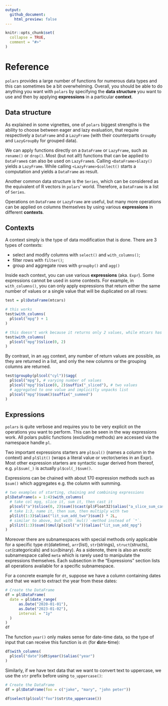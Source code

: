 ```yaml
---
output:
  github_document:
    html_preview: false
---
```


```r
knitr::opts_chunk$set(
  collapse = TRUE,
  comment = "#>"
)
```

# Reference

`polars` provides a large number of functions for numerous data types and this
can sometimes be a bit overwhelming. Overall, you should be able to do anything
you want with `polars` by specifying the **data structure** you want to use and
then by applying **expressions** in a particular **context**.

## Data structure

As explained in some vignettes, one of `polars` biggest strengths is the ability
to choose between eager and lazy evaluation, that require respectively a
`DataFrame` and a `LazyFrame` (with their counterparts `GroupBy` and `LazyGroupBy`
for grouped data).

We can apply functions directly on a `DataFrame` or `LazyFrame`, such as `rename()`
or `drop()`. Most (but not all!) functions that can be applied to `DataFrame`s
can also be used on `LazyFrame`s. Calling `<DataFrame>$lazy()` yields
a `LazyFrame`. While calling `<LazyFrame>$collect()` starts a computation and
yields a `DataFrame` as result.

Another common data structure is the `Series`, which can be considered as the
equivalent of R vectors in `polars`' world. Therefore, a `DataFrame` is a list of
`Series`.

Operations on `DataFrame` or `LazyFrame` are useful, but many more operations
can be applied on columns themselves by using various **expressions** in different
**contexts**.

## Contexts

A context simply is the type of data modification that is done. There are 3 types
of contexts:

* select and modify columns with `select()` and `with_columns()`;
* filter rows with `filter()`;
* group and aggregate rows with `groupby()` and `agg()`

Inside each context, you can use various **expressions** (aka. `Expr`). Some expressions cannot
be used in some contexts. For example, in `with_columns()`, you can only apply
expressions that return either the same number of values or a single value that
will be duplicated on all rows:

```r
test = pl$DataFrame(mtcars)
```

```r
# this works
test$with_columns(
  pl$col("mpg") + 1
)
```

```r
# this doesn't work because it returns only 2 values, while mtcars has 32 rows.
test$with_columns(
  pl$col("mpg")$slice(0, 2)
)
```

By contrast, in an `agg` context, any number of return values are possible, as
they are returned in a list, and only the new columns or the grouping columns
are returned.

```r
test$groupby(pl$col("cyl"))$agg(
  pl$col("mpg"), # varying number of values
  pl$col("mpg")$slice(0, 2)$suffix("_sliced"), # two values
  # aggregated to one value and implicitly unpacks list
  pl$col("mpg")$sum()$suffix("_summed") 
)
```

## Expressions

`polars` is quite verbose and requires you to be very explicit on the operations
you want to perform. This can be seen in the way expressions work. All polars
public functions (excluding methods) are accessed via the namespace handle `pl`.

Two important expressions starters are `pl$col()` (names a column in the context)
and `pl$lit()` (wraps a literal value or vector/series in an Expr). Most other
expression starters are syntactic sugar derived from thereof, e.g. `pl$sum(_)` is
actually `pl$col(_)$sum()`.

Expressions can be chained with about 170 expression methods such as `$sum()`
which aggregates e.g. the column with summing.

```r
# two examples of starting, chaining and combining expressions
pl$DataFrame(a = 1:4)$with_columns(
  # take col mpg, slice it, sum it, then cast it
  pl$col("a")$slice(0, 2)$sum()$cast(pl$Float32)$alias("a_slice_sum_cast"),
  # take 1:3, name it, then sum, then multiply with two
  pl$lit(1:3)$alias("lit_sum_add_two")$sum() * 2L,
  # similar to above, but with `mul()`-method instead of `*`.
  pl$lit(1:3)$sum()$mul(pl$col("a"))$alias("lit_sum_add_mpg") 
)
```

Moreover there are subnamespaces with special methods only applicable for a
specific type `dt`(datetime), `arr`(list), `str`(strings), `struct`(structs),
`cat`(categoricals) and `bin`(binary). As a sidenote, there is also an exotic
subnamespace called `meta` which is rarely used to manipulate the expressions
themselves. Each subsection in the "Expressions" section lists all operations
available for a specific subnamespace.

For a concrete example for `dt`, suppose we have a column containing dates and
that we want to extract the year from these dates:

```r
# Create the DataFrame
df = pl$DataFrame(
  date = pl$date_range(
      as.Date("2020-01-01"),
      as.Date("2023-01-02"),
      interval = "1y"
  )
)
df
```

The function `year()` only makes sense for date-time data, so the type of input
that can receive this function is `dt` (for **d**ate-**t**ime):

```r
df$with_columns(
  pl$col("date")$dt$year()$alias("year")
)
```

Similarly, if we have text data that we want to convert text to uppercase, we
use the `str` prefix before using `to_uppercase()`:

```r
# Create the DataFrame
df = pl$DataFrame(foo = c("jake", "mary", "john peter"))

df$select(pl$col("foo")$str$to_uppercase())
```
